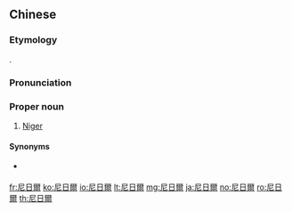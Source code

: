 ==Chinese==
{{zh-forms|s=尼日尔|gloss=-}}

===Etymology===
{{bor|zh|fr|Niger}}.

===Pronunciation===
{{zh-pron
|m=Nírì'ěr
|c=nei4 jat6 ji5
|mn=qz,xm:Nî-li̍t-ní/zz:Nî-ji̍t-jíⁿ
|cat=pn
}}

===Proper noun===
{{zh-proper noun}}

# {{lb|zh|Mainland China}} [[Niger]]

====Synonyms====
* {{qualifier|Taiwan}} {{zh-l|尼日}}

{{zh-cat|Countries}}

[[fr:尼日爾]]
[[ko:尼日爾]]
[[io:尼日爾]]
[[lt:尼日爾]]
[[mg:尼日爾]]
[[ja:尼日爾]]
[[no:尼日爾]]
[[ro:尼日爾]]
[[th:尼日爾]]